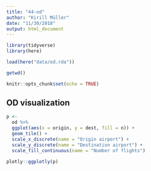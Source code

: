 ```yaml
---
title: "44-od"
author: "Kirill Müller"
date: "11/30/2018"
output: html_document
---
```


```r
library(tidyverse)
library(here)

load(here("data/od.rda"))

getwd()

knitr::opts_chunk$set(echo = TRUE)
```

## OD visualization

```r
p <- 
  od %>% 
  ggplot(aes(x = origin, y = dest, fill = n)) +
  geom_tile() +
  scale_x_discrete(name = "Origin airport") +
  scale_y_discrete(name = "Destination airport") +
  scale_fill_continuous(name = "Number of flights")

plotly::ggplotly(p)
```
